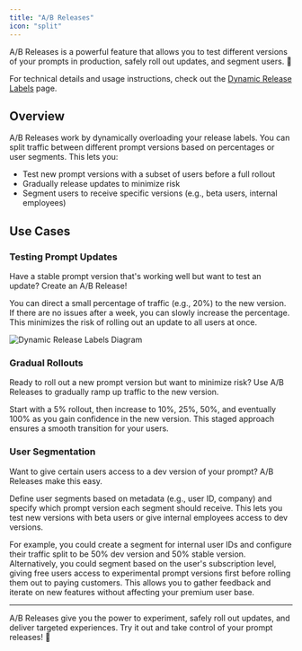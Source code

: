 ```yaml
---
title: "A/B Releases"
icon: "split"
---
```


A/B Releases is a powerful feature that allows you to test different versions of your prompts in production, safely roll out updates, and segment users. 🚀

For technical details and usage instructions, check out the [Dynamic Release Labels](/features/prompt-registry/dynamic-release-labels) page.

## Overview

A/B Releases work by dynamically overloading your release labels. You can split traffic between different prompt versions based on percentages or user segments. This lets you:

- Test new prompt versions with a subset of users before a full rollout
- Gradually release updates to minimize risk
- Segment users to receive specific versions (e.g., beta users, internal employees)

## Use Cases

### Testing Prompt Updates

Have a stable prompt version that's working well but want to test an update? Create an A/B Release! 

You can direct a small percentage of traffic (e.g., 20%) to the new version. If there are no issues after a week, you can slowly increase the percentage. This minimizes the risk of rolling out an update to all users at once.

![Dynamic Release Labels Diagram](/images/split-release-flowchart.png)

### Gradual Rollouts

Ready to roll out a new prompt version but want to minimize risk? Use A/B Releases to gradually ramp up traffic to the new version.

Start with a 5% rollout, then increase to 10%, 25%, 50%, and eventually 100% as you gain confidence in the new version. This staged approach ensures a smooth transition for your users.

### User Segmentation

Want to give certain users access to a dev version of your prompt? A/B Releases make this easy.

Define user segments based on metadata (e.g., user ID, company) and specify which prompt version each segment should receive. This lets you test new versions with beta users or give internal employees access to dev versions.

For example, you could create a segment for internal user IDs and configure their traffic split to be 50% dev version and 50% stable version. Alternatively, you could segment based on the user's subscription level, giving free users access to experimental prompt versions first before rolling them out to paying customers. This allows you to gather feedback and iterate on new features without affecting your premium user base.

---

A/B Releases give you the power to experiment, safely roll out updates, and deliver targeted experiences. Try it out and take control of your prompt releases! 🎉